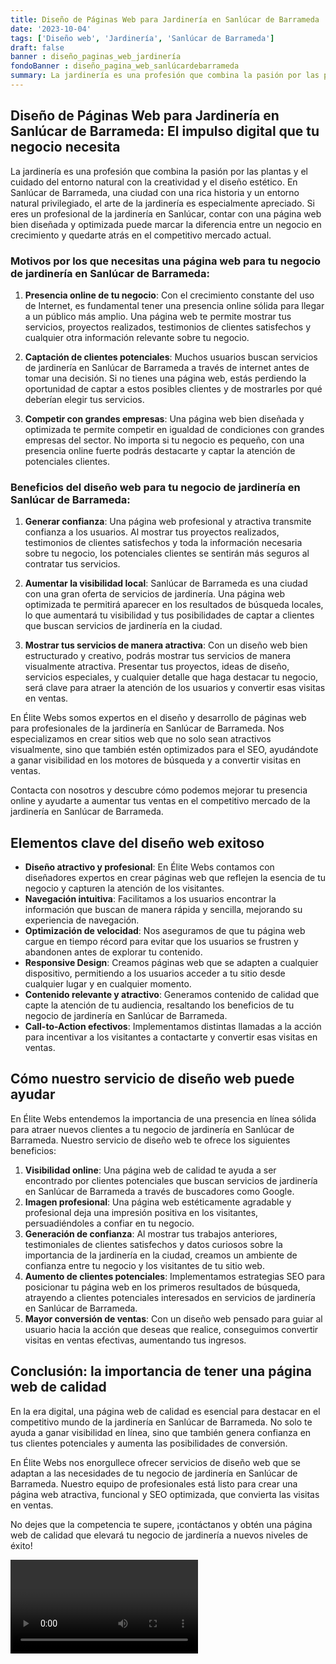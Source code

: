 ```yaml
---
title: Diseño de Páginas Web para Jardinería en Sanlúcar de Barrameda
date: '2023-10-04'
tags: ['Diseño web', 'Jardinería', 'Sanlúcar de Barrameda']
draft: false
banner : diseño_paginas_web_jardinería
fondoBanner : diseño_pagina_web_sanlúcardebarrameda
summary: La jardinería es una profesión que combina la pasión por las plantas y el cuidado del entorno natural con la creatividad y el diseño estético. En Sanlúcar de Barrameda, una ciudad con una rica historia y un entorno natural privilegiado, el arte de la jardinería es especialmente apreciado. Si eres un profesional de la jardinería en Sanlúcar, contar con una página web bien diseñada y optimizada puede marcar la diferencia entre un negocio en crecimiento y quedarte atrás en el competitivo mercado actual.
---
```


## Diseño de Páginas Web para Jardinería en Sanlúcar de Barrameda: El impulso digital que tu negocio necesita

La jardinería es una profesión que combina la pasión por las plantas y el cuidado del entorno natural con la creatividad y el diseño estético. En Sanlúcar de Barrameda, una ciudad con una rica historia y un entorno natural privilegiado, el arte de la jardinería es especialmente apreciado. Si eres un profesional de la jardinería en Sanlúcar, contar con una página web bien diseñada y optimizada puede marcar la diferencia entre un negocio en crecimiento y quedarte atrás en el competitivo mercado actual.

### Motivos por los que necesitas una página web para tu negocio de jardinería en Sanlúcar de Barrameda:

1. **Presencia online de tu negocio**: Con el crecimiento constante del uso de Internet, es fundamental tener una presencia online sólida para llegar a un público más amplio. Una página web te permite mostrar tus servicios, proyectos realizados, testimonios de clientes satisfechos y cualquier otra información relevante sobre tu negocio. 

2. **Captación de clientes potenciales**: Muchos usuarios buscan servicios de jardinería en Sanlúcar de Barrameda a través de internet antes de tomar una decisión. Si no tienes una página web, estás perdiendo la oportunidad de captar a estos posibles clientes y de mostrarles por qué deberían elegir tus servicios.

3. **Competir con grandes empresas**: Una página web bien diseñada y optimizada te permite competir en igualdad de condiciones con grandes empresas del sector. No importa si tu negocio es pequeño, con una presencia online fuerte podrás destacarte y captar la atención de potenciales clientes.

### Beneficios del diseño web para tu negocio de jardinería en Sanlúcar de Barrameda:

1. **Generar confianza**: Una página web profesional y atractiva transmite confianza a los usuarios. Al mostrar tus proyectos realizados, testimonios de clientes satisfechos y toda la información necesaria sobre tu negocio, los potenciales clientes se sentirán más seguros al contratar tus servicios.

2. **Aumentar la visibilidad local**: Sanlúcar de Barrameda es una ciudad con una gran oferta de servicios de jardinería. Una página web optimizada te permitirá aparecer en los resultados de búsqueda locales, lo que aumentará tu visibilidad y tus posibilidades de captar a clientes que buscan servicios de jardinería en la ciudad.

3. **Mostrar tus servicios de manera atractiva**: Con un diseño web bien estructurado y creativo, podrás mostrar tus servicios de manera visualmente atractiva. Presentar tus proyectos, ideas de diseño, servicios especiales, y cualquier detalle que haga destacar tu negocio, será clave para atraer la atención de los usuarios y convertir esas visitas en ventas.

En Élite Webs somos expertos en el diseño y desarrollo de páginas web para profesionales de la jardinería en Sanlúcar de Barrameda. Nos especializamos en crear sitios web que no solo sean atractivos visualmente, sino que también estén optimizados para el SEO, ayudándote a ganar visibilidad en los motores de búsqueda y a convertir visitas en ventas.

Contacta con nosotros y descubre cómo podemos mejorar tu presencia online y ayudarte a aumentar tus ventas en el competitivo mercado de la jardinería en Sanlúcar de Barrameda.

<GifSeo />

<Cta />

## Elementos clave del diseño web exitoso

- **Diseño atractivo y profesional**: En Élite Webs contamos con diseñadores expertos en crear páginas web que reflejen la esencia de tu negocio y capturen la atención de los visitantes.
- **Navegación intuitiva**: Facilitamos a los usuarios encontrar la información que buscan de manera rápida y sencilla, mejorando su experiencia de navegación.
- **Optimización de velocidad**: Nos aseguramos de que tu página web cargue en tiempo récord para evitar que los usuarios se frustren y abandonen antes de explorar tu contenido.
- **Responsive Design**: Creamos páginas web que se adapten a cualquier dispositivo, permitiendo a los usuarios acceder a tu sitio desde cualquier lugar y en cualquier momento.
- **Contenido relevante y atractivo**: Generamos contenido de calidad que capte la atención de tu audiencia, resaltando los beneficios de tu negocio de jardinería en Sanlúcar de Barrameda.
- **Call-to-Action efectivos**: Implementamos distintas llamadas a la acción para incentivar a los visitantes a contactarte y convertir esas visitas en ventas.

## Cómo nuestro servicio de diseño web puede ayudar

En Élite Webs entendemos la importancia de una presencia en línea sólida para atraer nuevos clientes a tu negocio de jardinería en Sanlúcar de Barrameda. Nuestro servicio de diseño web te ofrece los siguientes beneficios:

1. **Visibilidad online**: Una página web de calidad te ayuda a ser encontrado por clientes potenciales que buscan servicios de jardinería en Sanlúcar de Barrameda a través de buscadores como Google.
2. **Imagen profesional**: Una página web estéticamente agradable y profesional deja una impresión positiva en los visitantes, persuadiéndoles a confiar en tu negocio.
3. **Generación de confianza**: Al mostrar tus trabajos anteriores, testimoniales de clientes satisfechos y datos curiosos sobre la importancia de la jardinería en la ciudad, creamos un ambiente de confianza entre tu negocio y los visitantes de tu sitio web.
4. **Aumento de clientes potenciales**: Implementamos estrategias SEO para posicionar tu página web en los primeros resultados de búsqueda, atrayendo a clientes potenciales interesados en servicios de jardinería en Sanlúcar de Barrameda.
5. **Mayor conversión de ventas**: Con un diseño web pensado para guiar al usuario hacia la acción que deseas que realice, conseguimos convertir visitas en ventas efectivas, aumentando tus ingresos.

## Conclusión: la importancia de tener una página web de calidad

En la era digital, una página web de calidad es esencial para destacar en el competitivo mundo de la jardinería en Sanlúcar de Barrameda. No solo te ayuda a ganar visibilidad en línea, sino que también genera confianza en tus clientes potenciales y aumenta las posibilidades de conversión.

En Élite Webs nos enorgullece ofrecer servicios de diseño web que se adaptan a las necesidades de tu negocio de jardinería en Sanlúcar de Barrameda. Nuestro equipo de profesionales está listo para crear una página web atractiva, funcional y SEO optimizada, que convierta las visitas en ventas.

No dejes que la competencia te supere, ¡contáctanos y obtén una página web de calidad que elevará tu negocio de jardinería a nuevos niveles de éxito!

<Video />

<CtaBot job='Jardinería' city='Sanlúcar de Barrameda'/>

<Gmaps query='Sanlúcar de Barrameda+españa+maps' />